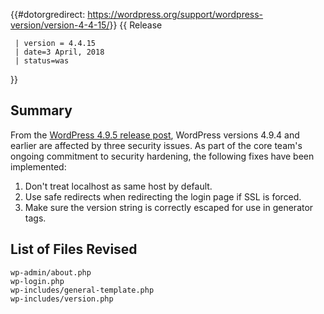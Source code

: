 {{#dotorgredirect: https://wordpress.org/support/wordpress-version/version-4-4-15/}}
{{Languages|
{{en|Version_4.4.15}}
{{ja|Version_4.4.15}}
}}
{{ Release
  | version = 4.4.15
  | date=3 April, 2018
  | status=was
}}

== Summary ==
  
From the [https://wordpress.org/news/2018/04/wordpress-4-9-5-security-and-maintenance-release/ WordPress 4.9.5 release post], WordPress versions 4.9.4 and earlier are affected by three security issues. As part of the core team's ongoing commitment to security hardening, the following fixes have been implemented:

<ol>
<li>Don't treat localhost as same host by default.</li>
<li>Use safe redirects when redirecting the login page if SSL is forced.</li>
<li>Make sure the version string is correctly escaped for use in generator tags.</li>
</ol>

== List of Files Revised ==

<pre>
wp-admin/about.php
wp-login.php 
wp-includes/general-template.php 
wp-includes/version.php 
</pre>